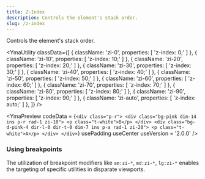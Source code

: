 ```yaml
---
title: Z-Index
description: Controls the element's stack order.
slug: /z-index
---
```



Controls the element's stack order.

<YmaUtility
  classData={[
    {
      className: 'zi-0',
      properties: [
        'z-index: 0;'
      ]
    },
    {
      className: 'zi-10',
      properties: [
        'z-index: 10;'
      ]
    },
    {
      className: 'zi-20',
      properties: [
        'z-index: 20;'
      ]
    },
    {
      className: 'zi-30',
      properties: [
        'z-index: 30;'
      ]
    },
    {
      className: 'zi-40',
      properties: [
        'z-index: 40;'
      ]
    },
    {
      className: 'zi-50',
      properties: [
        'z-index: 50;'
      ]
    },
    {
      className: 'zi-60',
      properties: [
        'z-index: 60;'
      ]
    },
    {
      className: 'zi-70',
      properties: [
        'z-index: 70;'
      ]
    },
    {
      className: 'zi-80',
      properties: [
        'z-index: 80;'
      ]
    },
    {
      className: 'zi-90',
      properties: [
        'z-index: 90;'
      ]
    },
    {
      className: 'zi-auto',
      properties: [
        'z-index: auto;'
      ]
    },
  ]}
/>

<YmaPreview
  codeData = {`<div class="p-r">
      <div class="bg-pink dim-14 ins p-r rad-1 zi-10">
        <p class="t-white">B</p>
      </div>
      <div class="bg-d-pink-4 dir-l-0 dir-t-0 dim-7 ins p-a rad-1 zi-20">
        <p class="t-white">A</p>
      </div>
    </div>`}
  usePadding
  useCenter
  useVersion = '2.0.0'
/>

### Using breakpoints

The utilization of breakpoint modifiers like `sm:zi-*`, `md:zi-*`, `lg:zi-*` enables the targeting of specific utilities in disparate viewports.